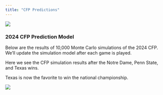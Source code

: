 ```yaml
---
title: "CFP Predictions"
---
```


[![](banner.jpg)](https://amzn.to/3OcowMU)

### 2024 CFP Prediction Model

Below are the results of 10,000 Monte Carlo simulations of the 2024 CFP. We'll update the simulation model after each game is played.

Here we see the CFP simulation results after the Notre Dame, Penn State, and Texas wins. 

Texas is now the favorite to win the national championship.

![](cfp12_fill_PostTX.png)

